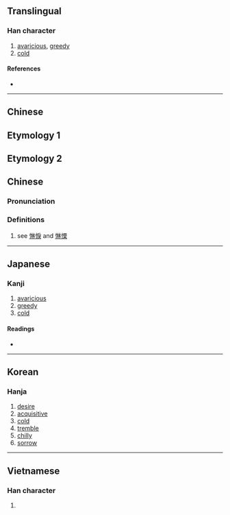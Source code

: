 {{character info/new}}
==Translingual==

===Han character===
{{Han char|rn=61|rad=心|as=08|sn=11|four=94090|canj=PDD|ids=⿰忄林}}

# [[avaricious]], [[greedy]]
# [[cold]]

====References====
* {{Han ref|kx=0390.300|dkj=10785|dj=0724.260|hdz=42314.010|uh=60CF|ud=24783|bh=D559|bd=54617}}

----

==Chinese==
==Etymology 1==
{{zh-see|婪|v}}
==Etymology 2==
==Chinese==
{{zh-forms}}

===Pronunciation===
{{zh-pron
|m=惏
|m-s=
|c=laam4,lam4
|c-t=
|g=
|h=pfs=
|j=
|md=
|mn=
|mn-t=
|w=
|x=
|mc=y
|oc=y
|cat=n
}}

===Definitions===
{{zh-hanzi}}

# see [[惏悷]] and [[惏慄]]
----

==Japanese==

===Kanji===
{{ja-kanji|grade=|rs=心08}}

# [[avaricious]]
# [[greedy]]
# [[cold]]

====Readings====
* {{ja-readings|on=[[らん]] (ran), [[りん]] (rin)|kun=[[むさぼる]] (musaboru)}}

----

==Korean==

===Hanja===
{{ko-hanja|hangeul=[[람]]>[[남]]|eumhun=|rv=ram>nam|mr=ram>nam|y=lam>nam}}

# [[desire]]
# [[acquisitive]]
# [[cold]]
# [[tremble]]
# [[chilly]]
# [[sorrow]]

----


==Vietnamese==

===Han character===
{{vi-readings|rs=心08|hanviet=lầm}}

# {{defn|lang=vi|sort=心08}}